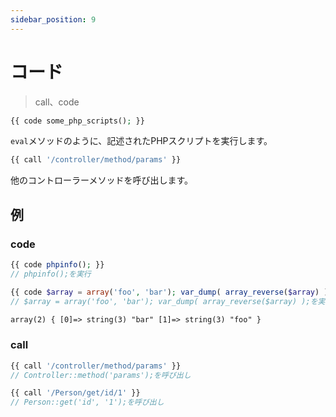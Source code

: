 ```yaml
---
sidebar_position: 9
---
```


# コード

> call、code

```php
{{ code some_php_scripts(); }}
```

`eval`メソッドのように、記述されたPHPスクリプトを実行します。

```php
{{ call '/controller/method/params' }}
```

他のコントローラーメソッドを呼び出します。

## 例

### code

```php title="テンプレート"
{{ code phpinfo(); }}
// phpinfo();を実行
```

```php title="テンプレート"
{{ code $array = array('foo', 'bar'); var_dump( array_reverse($array) ); }}
// $array = array('foo', 'bar'); var_dump( array_reverse($array) );を実行
```

```html title="出力"
array(2) { [0]=> string(3) "bar" [1]=> string(3) "foo" }
```

### call

```php title="テンプレート"
{{ call '/controller/method/params' }}
// Controller::method('params');を呼び出し

{{ call '/Person/get/id/1' }}
// Person::get('id', '1');を呼び出し
```
